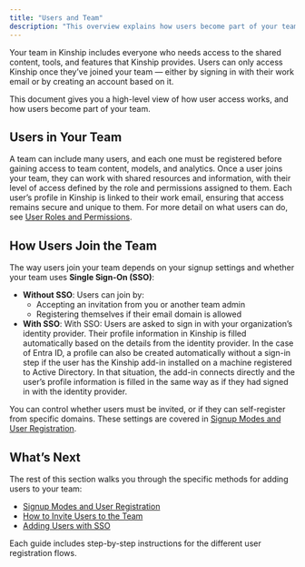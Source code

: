 ```yaml
---
title: "Users and Team"
description: "This overview explains how users become part of your team in Kinship, and what that means for access to content and features."
---
```


Your team in Kinship includes everyone who needs access to the shared content, tools, and features that Kinship provides. Users can only access Kinship once they’ve joined your team — either by signing in with their work email or by creating an account based on it.

This document gives you a high-level view of how user access works, and how users become part of your team.


## Users in Your Team

A team can include many users, and each one must be registered before gaining access to team content, models, and analytics. Once a user joins your team, they can work with shared resources and information, with their level of access defined by the role and permissions assigned to them. Each user’s profile in Kinship is linked to their work email, ensuring that access remains secure and unique to them. For more detail on what users can do, see [User Roles and Permissions](#).


## How Users Join the Team

The way users join your team depends on your signup settings and whether your team uses **Single Sign-On (SSO)**:

- **Without SSO**: Users can join by:
  - Accepting an invitation from you or another team admin
  - Registering themselves if their email domain is allowed
- **With SSO**: With SSO: Users are asked to sign in with your organization’s identity provider. Their profile information in Kinship is filled automatically based on the details from the identity provider. In the case of Entra ID, a profile can also be created automatically without a sign-in step if the user has the Kinship add-in installed on a machine registered to Active Directory. In that situation, the add-in connects directly and the user’s profile information is filled in the same way as if they had signed in with the identity provider.

You can control whether users must be invited, or if they can self-register from specific domains. These settings are covered in [Signup Modes and User Registration](#).

## What’s Next

The rest of this section walks you through the specific methods for adding users to your team:

- [Signup Modes and User Registration](#)
- [How to Invite Users to the Team](#)
- [Adding Users with SSO](#)

Each guide includes step-by-step instructions for the different user registration flows.